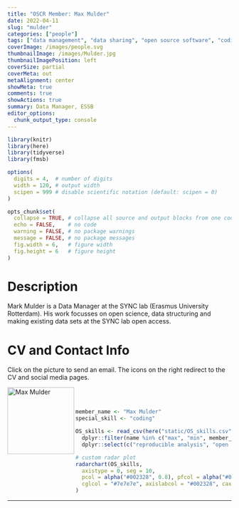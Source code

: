 ```yaml
---
title: "OSCR Member: Max Mulder"
date: 2022-04-11
slug: "mulder"
categories: ["people"]
tags: ["data management", "data sharing", "open source software", "coding", "school-essb"] # top 3 categories + unique + school
coverImage: /images/people.svg
thumbnailImage: /images/Mulder.jpg
thumbnailImagePosition: left
coverSize: partial
coverMeta: out
metaAlignment: center
showMeta: true
comments: true
showActions: true
summary: Data Manager, ESSB
editor_options: 
  chunk_output_type: console
---
```


```r

library(knitr)
library(here)
library(tidyverse)
library(fmsb)

options(
  digits = 4,  # number of digits
  width = 120, # output width
  scipen = 999 # disable scientific notation (default: scipen = 0)
)

opts_chunk$set(
  collapse = TRUE, # collapse all source and output blocks from one code chunk into a single block
  echo = FALSE,    # no code
  warning = FALSE, # no package warnings
  message = FALSE, # no package messages
  fig.width = 6,   # figure width
  fig.height = 6   # figure height
)

```

# Description

Mark Mulder is a Data Manager at the SYNC lab (Erasmus University Rotterdam). His work focusses on open science, data structuring and making existing data sets at the SYNC lab open access.
 
# CV and Contact Info

Click on the picture to send an email. The icons on the right redirect to the CV and social media pages.

<!-- EMAIL -->
<p>
  <a href="mailto:mulder@essb.eur.nl">
  <img border="0" alt="Max Mulder" src="/images/Mulder.jpg" width="150" height="150" align="left">
  </a>
</p>

<!-- CV -->
<p align="center">
  <a href="https://drive.google.com/file/d/1gwDENbtjQqnkD9FwV0YpjLczWgjlR7nT/view?usp=sharing" class="fa fa-file fa-2x" style="color:#00B969;">
  </a>
</p>

<!-- LINKEDIN -->
<p align="center">
  <a href="https://www.linkedin.com/in/mark-mulder-33a49b12a" class="fa fa-linkedin fa-2x" style="color:#000000;">
  </a>
</p>

<BR><BR>

<!-- # Expertise -->

```r

member_name <- "Max Mulder"
special_skill <- "coding"

OS_skills <- read_csv(here("static/OS_skills.csv")) %>%
  dplyr::filter(name %in% c("max", "min", member_name)) %>%
  dplyr::select(c("reproducible analysis", "open source software", all_of(special_skill), "data management", "open access", "data sharing", "preregistration"))

# custom radar plot
radarchart(OS_skills,
  axistype = 0, seg = 10,
  pcol = alpha("#002328", 0.8), pfcol = alpha("#00B969", 0.6), plwd = 4, centerzero = TRUE, # polygon
  cglcol = "#7e7e7e", axislabcol = "#002328", caxislabels = seq(0, 10, 2), cglwd = 0.8 # grid
)

```

***


